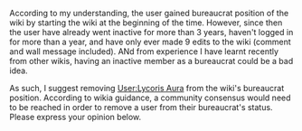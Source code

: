 According to my understanding, the user gained bureaucrat position of the wiki by starting the wiki at the beginning of the time. However, since then the user have already went inactive for more than 3 years, haven't logged in for more than a year, and have only ever made 9 edits to the wiki (comment and wall message included). ANd from experience I have learnt recently from other wikis, having an inactive member as a bureaucrat could be a bad idea.

As such, I suggest removing [[User:Lycoris Aura]] from the wiki's bureaucrat position. According to wikia guidance, a community consensus would need to be reached in order to remove a user from their bureaucrat's status. Please express your opinion below. <ac_metadata title="Suggestion: Remove the bureaucrat position of [[User:Lycoris Aura]]"> </ac_metadata>
